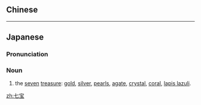 {{also|七寶}}
==Chinese==
{{zh-see|七寶}}

----

==Japanese==
{{wikipedia|lang=ja}}
{{ja-kanjitab|しち|k1=しっ|ほう|k2=ぽう|yomi=o}}

===Pronunciation===
{{ja-pron|acc=h|dev=1|y=go|しっぽう}}

===Noun===
{{ja-noun|しっぽう}}

# {{lb|ja|Buddhism|sort=しっぽう}} the [[seven]] [[treasure]]: [[gold]], [[silver]], [[pearl]]s, [[agate]], [[crystal]], [[coral]], [[lapis lazuli]].

[[zh:七宝]]